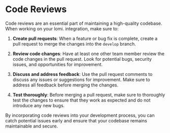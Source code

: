 # Code Reviews

Code reviews are an essential part of maintaining a high-quality codebase. When working on your lomi. integration, make sure to:

1. **Create pull requests**: When a feature or bug fix is complete, create a pull request to merge the changes into the `develop` branch.

2. **Review code changes**: Have at least one other team member review the code changes in the pull request. Look for potential bugs, security issues, and opportunities for improvement.

3. **Discuss and address feedback**: Use the pull request comments to discuss any issues or suggestions for improvement. Make sure to address all feedback before merging the changes.

4. **Test thoroughly**: Before merging a pull request, make sure to thoroughly test the changes to ensure that they work as expected and do not introduce any new bugs.

By incorporating code reviews into your development process, you can catch potential issues early and ensure that your codebase remains maintainable and secure. 